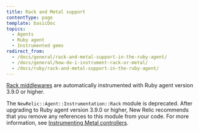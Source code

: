 ```yaml
---
title: Rack and Metal support
contentType: page
template: basicDoc
topics:
  - Agents
  - Ruby agent
  - Instrumented gems
redirect_from:
  - /docs/general/rack-and-metal-support-in-the-ruby-agent/
  - /docs/general/how-do-i-instrument-rack-or-metal/
  - /docs/ruby/rack-and-metal-support-in-the-ruby-agent/
---
```


[Rack middlewares](/docs/agents/ruby-agent/frameworks/rack-middlewares) are automatically instrumented with Ruby agent version 3.9.0 or higher.

The `NewRelic::Agent::Instrumentation::Rack` module is deprecated. After upgrading to Ruby agent version 3.9.0 or higher, New Relic recommends that you remove any references to this module from your code. For more information, see [Instrumenting Metal controllers](/docs/agents/ruby-agent/frameworks/instrumenting-metal-controllers).

